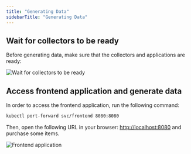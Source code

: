 ```yaml
---
title: "Generating Data"
sidebarTitle: "Generating Data"
---
```


## Wait for collectors to be ready

Before generating data, make sure that the collectors and applications are ready:

<Frame>
    <img src="/images/collectors_ready.png" alt="Wait for collectors to be ready" />
</Frame>

## Access frontend application and generate data

In order to access the frontend application, run the following command:

```bash
kubectl port-forward svc/frontend 8080:8080
```
    
Then, open the following URL in your browser: [http://localhost:8080](http://localhost:8080) and purchase some items.

<Frame>
    <img src="/images/demo_frontend_app.png" alt="Frontend application" />
</Frame>